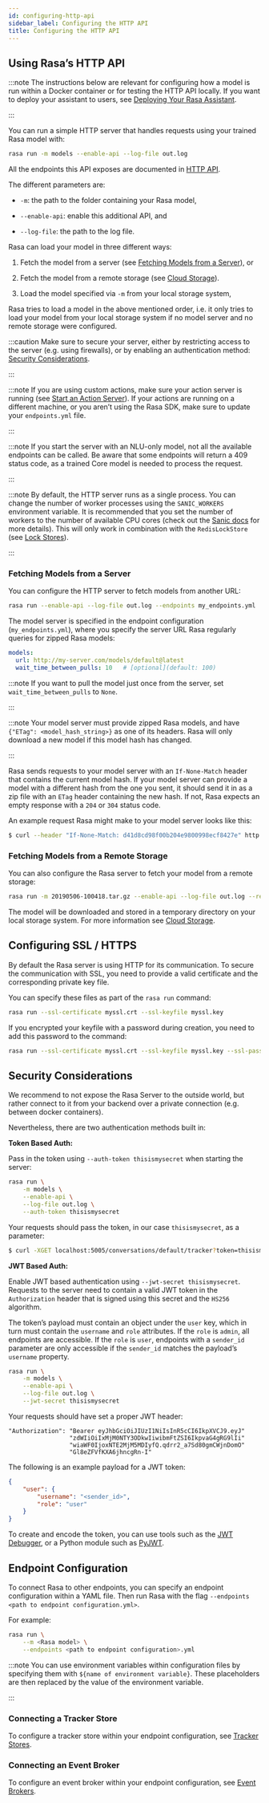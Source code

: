 ```yaml
---
id: configuring-http-api
sidebar_label: Configuring the HTTP API
title: Configuring the HTTP API
---
```


## Using Rasa’s HTTP API

:::note
The instructions below are relevant for configuring how a model is run
within a Docker container or for testing the HTTP API locally. If you
want to deploy your assistant to users, see [Deploying Your Rasa Assistant](/docs/user-guide/how-to-deploy#deploying-your-rasa-assistant).

:::

You can run a simple HTTP server that handles requests using your
trained Rasa model with:

```bash
rasa run -m models --enable-api --log-file out.log
```

All the endpoints this API exposes are documented in [HTTP API](/docs/api/http-api).

The different parameters are:

* `-m`: the path to the folder containing your Rasa model,

* `--enable-api`: enable this additional API, and

* `--log-file`: the path to the log file.

Rasa can load your model in three different ways:

1. Fetch the model from a server (see [Fetching Models from a Server](/docs/user-guide/configuring-http-api#server-fetch-from-server)), or

2. Fetch the model from a remote storage (see [Cloud Storage](/docs/user-guide/cloud-storage)).

3. Load the model specified via `-m` from your local storage system,

Rasa tries to load a model in the above mentioned order, i.e. it only tries to load your model from your local
storage system if no model server and no remote storage were configured.

:::caution
Make sure to secure your server, either by restricting access to the server (e.g. using firewalls), or
by enabling an authentication method: [Security Considerations](/docs/user-guide/configuring-http-api#server-security).

:::

:::note
If you are using custom actions, make sure your action server is
running (see [Start an Action Server](/docs/user-guide/command-line-interface#run-action-server)). If your actions are running
on a different machine, or you aren’t using the Rasa SDK, make sure
to update your `endpoints.yml` file.

:::

:::note
If you start the server with an NLU-only model, not all the available endpoints
can be called. Be aware that some endpoints will return a 409 status code, as a trained
Core model is needed to process the request.

:::

:::note
By default, the HTTP server runs as a single process. You can change the number
of worker processes using the `SANIC_WORKERS` environment variable. It is
recommended that you set the number of workers to the number of available CPU cores
(check out the
[Sanic docs](https://sanic.readthedocs.io/en/latest/sanic/deploying.html#workers)
for more details). This will only work in combination with the
`RedisLockStore` (see [Lock Stores](/docs/api/lock-stores)).

:::

<a aria-hidden="true" tabindex="-1" class="anchor enhancedAnchor" id="server-fetch-from-server"></a>

### Fetching Models from a Server

You can configure the HTTP server to fetch models from another URL:

```bash
rasa run --enable-api --log-file out.log --endpoints my_endpoints.yml
```

The model server is specified in the endpoint configuration
(`my_endpoints.yml`), where you specify the server URL Rasa
regularly queries for zipped Rasa models:

```yaml
models:
  url: http://my-server.com/models/default@latest
  wait_time_between_pulls: 10   # [optional](default: 100)
```

:::note
If you want to pull the model just once from the server, set
`wait_time_between_pulls` to `None`.

:::

:::note
Your model server must provide zipped Rasa models, and have
`{"ETag": <model_hash_string>}` as one of its headers. Rasa will
only download a new model if this model hash has changed.

:::

Rasa sends requests to your model server with an `If-None-Match`
header that contains the current model hash. If your model server can
provide a model with a different hash from the one you sent, it should send it
in as a zip file with an `ETag` header containing the new hash. If not, Rasa
expects an empty response with a `204` or `304` status code.

An example request Rasa might make to your model server looks like this:

```bash
$ curl --header "If-None-Match: d41d8cd98f00b204e9800998ecf8427e" http://my-server.com/models/default@latest
```

<a aria-hidden="true" tabindex="-1" class="anchor enhancedAnchor" id="server-fetch-from-remote-storage"></a>

### Fetching Models from a Remote Storage

You can also configure the Rasa server to fetch your model from a remote storage:

```bash
rasa run -m 20190506-100418.tar.gz --enable-api --log-file out.log --remote-storage aws
```

The model will be downloaded and stored in a temporary directory on your local storage system.
For more information see [Cloud Storage](/docs/user-guide/cloud-storage).

<a aria-hidden="true" tabindex="-1" class="anchor enhancedAnchor" id="server-ssl"></a>

## Configuring SSL / HTTPS

By default the Rasa server is using HTTP for its communication. To secure the
communication with SSL, you need to provide a valid certificate and the corresponding
private key file.

You can specify these files as part of the `rasa run` command:

```bash
rasa run --ssl-certificate myssl.crt --ssl-keyfile myssl.key
```

If you encrypted your keyfile with a password during creation, you need to add
this password to the command:

```bash
rasa run --ssl-certificate myssl.crt --ssl-keyfile myssl.key --ssl-password mypassword
```

<a aria-hidden="true" tabindex="-1" class="anchor enhancedAnchor" id="server-security"></a>

## Security Considerations

We recommend to not expose the Rasa Server to the outside world, but
rather connect to it from your backend over a private connection (e.g.
between docker containers).

Nevertheless, there are two authentication methods built in:

**Token Based Auth:**

Pass in the token using `--auth-token thisismysecret` when starting
the server:

```bash
rasa run \
    -m models \
    --enable-api \
    --log-file out.log \
    --auth-token thisismysecret
```

Your requests should pass the token, in our case `thisismysecret`,
as a parameter:

```bash
$ curl -XGET localhost:5005/conversations/default/tracker?token=thisismysecret
```

**JWT Based Auth:**

Enable JWT based authentication using `--jwt-secret thisismysecret`.
Requests to the server need to contain a valid JWT token in
the `Authorization` header that is signed using this secret
and the `HS256` algorithm.

The token’s payload must contain an object under the `user` key,
which in turn must contain the `username` and `role` attributes.
If the `role` is `admin`, all endpoints are accessible.
If the `role` is `user`, endpoints with a `sender_id` parameter are only accessible
if the `sender_id` matches the payload’s `username` property.

```bash
rasa run \
    -m models \
    --enable-api \
    --log-file out.log \
    --jwt-secret thisismysecret
```

Your requests should have set a proper JWT header:

```text
"Authorization": "Bearer eyJhbGciOiJIUzI1NiIsInR5cCI6IkpXVCJ9.eyJ"
                 "zdWIiOiIxMjM0NTY3ODkwIiwibmFtZSI6IkpvaG4gRG9lIi"
                 "wiaWF0IjoxNTE2MjM5MDIyfQ.qdrr2_a7Sd80gmCWjnDomO"
                 "Gl8eZFVfKXA6jhncgRn-I"
```

The following is an example payload for a JWT token:

```json
{
    "user": {
        "username": "<sender_id>",
        "role": "user"
    }
}
```

To create and encode the token, you can use tools such as the [JWT Debugger](https://jwt.io/), or a Python module such as [PyJWT](https://pyjwt.readthedocs.io/en/latest/).

## Endpoint Configuration

To connect Rasa to other endpoints, you can specify an endpoint
configuration within a YAML file.
Then run Rasa with the flag
`--endpoints <path to endpoint configuration.yml>`.

For example:

```bash
rasa run \
    --m <Rasa model> \
    --endpoints <path to endpoint configuration>.yml
```

:::note
You can use environment variables within configuration files by specifying them with `${name of environment variable}`.
These placeholders are then replaced by the value of the environment variable.

:::

### Connecting a Tracker Store

To configure a tracker store within your endpoint configuration,
see [Tracker Stores](/docs/api/tracker-stores).

### Connecting an Event Broker

To configure an event broker within your endpoint configuration,
see [Event Brokers](/docs/api/event-brokers).
